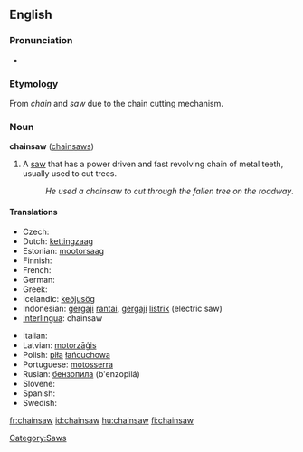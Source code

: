 {{wikipedia}}

==English==

===Pronunciation===
*{{IPA|/'ʧe:jnsɑʊ/}}

===Etymology===
From ''chain'' and ''saw'' due to the chain cutting mechanism.

===Noun===
'''chainsaw''' ([[chainsaws]])

# A [[saw]] that has a power driven and fast revolving chain of metal teeth, usually used to cut trees.
#:''He used a chainsaw to cut through the fallen tree on the roadway''.

====Translations====
{{trans-top|saw with a power driven chain}}
* Czech: {{t-|cs|řetězová pila|f}}
* Dutch: [[kettingzaag]] {{f}}
* Estonian: [[mootorsaag]]
* Finnish: {{t+|fi|moottorisaha}}
* French: {{t+|fr|tronçonneuse|f}}
* German: {{t+|de|Kettensäge|f}}
* Greek: {{t+|el|αλυσοπρίονο|n|tr=alysopríono|sc=Grek}}
* Icelandic: [[keðjusög]] {{f}}
* Indonesian: [[gergaji]] [[rantai]],  [[gergaji]] [[listrik]] (electric saw)
* [[Interlingua]]: chainsaw
{{trans-mid}}
* Italian: {{t-|it|motosega|f}}
* Latvian: [[motorzāģis]] {{m}}
* Polish: [[piła]] [[łańcuchowa]]
* Portuguese: [[motosserra]] {{f}}
* Rusian: [[бензопила]] (b'enzopilá) {{f}}
* Slovene: {{t-|sl|motorka|f}}
* Spanish: {{t+|es|sierra eléctrica|f}}
* Swedish: {{t+|sv|motorsåg|c}}
{{trans-bottom}}

[[Category:Saws]]

[[fr:chainsaw]]
[[id:chainsaw]]
[[hu:chainsaw]]
[[fi:chainsaw]]